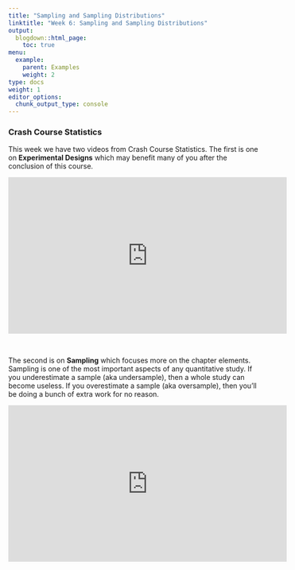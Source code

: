 ```yaml
---
title: "Sampling and Sampling Distributions"
linktitle: "Week 6: Sampling and Sampling Distributions"
output:
  blogdown::html_page:
    toc: true
menu:
  example:
    parent: Examples
    weight: 2
type: docs
weight: 1
editor_options: 
  chunk_output_type: console
---
```


### Crash Course Statistics
This week we have two videos from Crash Course Statistics. The first is one on **Experimental Designs** which may benefit many of you after the conclusion of this course.

<p align="center">
<iframe width="560" height="315" src="https://www.youtube.com/embed/kkBDa-ICvyY" frameborder="0" allow="accelerometer; autoplay; encrypted-media; gyroscope; picture-in-picture" allowfullscreen></iframe>
</p>
<br>

The second is on **Sampling** which focuses more on the chapter elements. Sampling is one of the most important aspects of any quantitative study. If you underestimate a sample (aka undersample), then a whole study can become useless. If you overestimate a sample (aka oversample), then you'll be doing a bunch of extra work for no reason.

<p align="center">
<iframe width="560" height="315" src="https://www.youtube.com/embed/ZwqOoD17_LU" frameborder="0" allow="accelerometer; autoplay; encrypted-media; gyroscope; picture-in-picture" allowfullscreen></iframe>
</p>
<br>


